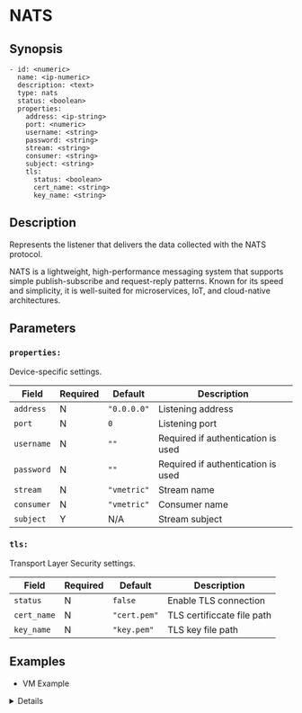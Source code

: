 
# NATS

## Synopsis

```ssml {5}
- id: <numeric>
  name: <ip-numeric>
  description: <text>
  type: nats
  status: <boolean>
  properties:
    address: <ip-string>
    port: <numeric>
    username: <string>
    password: <string>
    stream: <string>
    consumer: <string>
    subject: <string>
    tls:
      status: <boolean>
      cert_name: <string>
      key_name: <string>
```

## Description

Represents the listener that delivers the data collected with the NATS protocol.

NATS is a lightweight, high-performance messaging system that supports simple publish-subscribe and request-reply patterns. Known for its speed and simplicity, it is well-suited for microservices, IoT, and cloud-native architectures.

## Parameters

<BasicConfig />

### `properties:`

Device-specific settings.

|Field|Required|Default|Description|
|---|---|---|---|
|`address`|N|`"0.0.0.0"`|Listening address|
|`port`|N|`0`|Listening port|
|`username`|N|`""`|Required if authentication is used|
|`password`|N|`""`|Required if authentication is used|
|`stream`|N|`"vmetric"`|Stream name|
|`consumer`|N|`"vmetric"`|Consumer name|
|`subject`|Y|N/A|Stream subject|

### `tls:`

Transport Layer Security settings.

|Field|Required|Default|Description|
|---|---|---|---|
|`status`|N|`false`|Enable TLS connection|
|`cert_name`|N|`"cert.pem"`|TLS certificcate file path|
|`key_name`|N|`"key.pem"`|TLS key file path|

## Examples

* VM Example

<Details summary="Click to see">
```yaml
devices:
  - id: 634567234
    name: 127.0.0.1
    description: nats
    type: nats
    status: false
    properties:
      address: "0.0.0.0"
      port: 0
      username: ""
      password: ""
      stream: ""
      consumer: "vmetric"
      subject: ""
      tls:
        status: true
        cert_name: ""
        key_name: ""
```
</Details>
